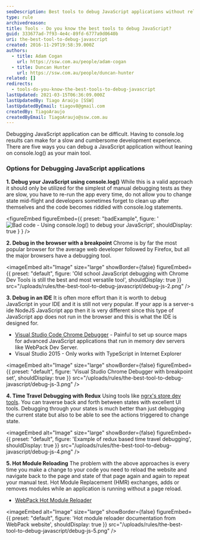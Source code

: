 ```yaml
---
seoDescription: Best tools to debug JavaScript applications without relying on console.log().
type: rule
archivedreason:
title: Tools - Do you know the best tools to debug JavaScript?
guid: 333677ad-7f93-4e4c-89fd-6777a9d0640b
uri: the-best-tool-to-debug-javascript
created: 2016-11-29T19:58:39.000Z
authors:
  - title: Adam Cogan
    url: https://ssw.com.au/people/adam-cogan
  - title: Duncan Hunter
    url: https://ssw.com.au/people/duncan-hunter
related: []
redirects:
  - tools-do-you-know-the-best-tools-to-debug-javascript
lastUpdated: 2021-03-15T06:36:09.000Z
lastUpdatedBy: Tiago Araújo [SSW]
lastUpdatedByEmail: tiagov8@gmail.com
createdBy: TiagoAraujo
createdByEmail: TiagoAraujo@ssw.com.au
---
```


Debugging JavaScript application can be difficult. Having to console.log results can make for a slow and cumbersome development experience. There are five ways you can debug a JavaScript application without leaning on console.log() as your main tool.
### Options for Debugging JavaScript applications

**1. Debug your JavaScript using console.log()**
While this is a valid approach it should only be utilized for the simplest of manual debugging tests as they are slow, you have to re-run the app every time, do not allow you to change state mid-flight and developers sometimes forget to clean up after themselves and the code becomes riddled with console.log statements.

<figureEmbed figureEmbed={{
  preset: "badExample",
  figure: '![Bad code - Using console.log() to debug your JavaScript](/uploads/rules/the-best-tool-to-debug-javascript/debug-js-1.png)',
  shouldDisplay: true
} } />


**2. Debug in the browser with a breakpoint**
Chrome is by far the most popular browser for the average web developer followed by Firefox, but all the major browsers have a debugging tool.

<imageEmbed
  alt="Image"
  size="large"
  showBorder={false}
  figureEmbed={{
    preset: "default",
    figure: 'Old school JavaScript debugging with Chrome Dev Tools is still the best and most versatile tool',
    shouldDisplay: true
  }}
  src="/uploads/rules/the-best-tool-to-debug-javascript/debug-js-2.png"
/>

**3. Debug in an IDE**
It is often more effort than it is worth to debug JavaScript in your IDE and it is still not very popular. If your app is a server-s ide NodeJS JavaScript app then it is very different since this type of JavaScript app does not run in the browser and this is what the IDE is designed for.

- [Visual Studio Code Chrome Debugger](https://github.com/Microsoft/vscode-chrome-debug) - Painful to set up source maps for advanced JavaScript applications that run in memory dev servers like WebPack Dev Server.
- Visual Studio 2015 - Only works with TypeScript in Internet Explorer


<imageEmbed
  alt="Image"
  size="large"
  showBorder={false}
  figureEmbed={{
    preset: "default",
    figure: 'Visual Studio Chrome Debugger with breakpoint set',
    shouldDisplay: true
  }}
  src="/uploads/rules/the-best-tool-to-debug-javascript/debug-js-3.png"
/>

**4. Time Travel Debugging with Redux**
Using tools like [ngrx's store dev tools](https://github.com/ngrx/store-devtools). You can traverse back and forth between states with excellent UI tools. Debugging through your states is much better than just debugging the current state but also to be able to see the actions triggered to change state.


<imageEmbed
  alt="Image"
  size="large"
  showBorder={false}
  figureEmbed={{
    preset: "default",
    figure: 'Example of redux based time travel debugging',
    shouldDisplay: true
  }}
  src="/uploads/rules/the-best-tool-to-debug-javascript/debug-js-4.png"
/>

**5. Hot Module Reloading**
The problem with the above approaches is every time you make a change to your code you need to reload the website and navigate back to the page and state of that page again and again to repeat your manual test. Hot Module Replacement (HMR) exchanges, adds or removes modules while an application is running without a page reload.

- [WebPack Hot Module Reloader](https://webpack.js.org/)


<imageEmbed
  alt="Image"
  size="large"
  showBorder={false}
  figureEmbed={{
    preset: "default",
    figure: 'Hot module reloader documentation from WebPack website',
    shouldDisplay: true
  }}
  src="/uploads/rules/the-best-tool-to-debug-javascript/debug-js-5.png"
/>
